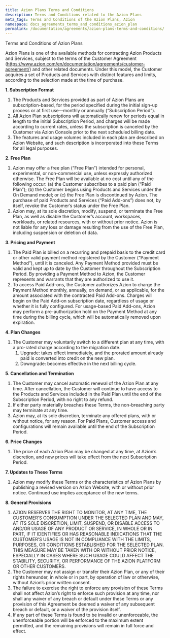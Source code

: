 ```yaml
---
title: Azion Plans Terms and Conditions
description: Terms and Conditions related to the Azion Plans
meta_tags: Terms and Conditions of the Azion Plans, Azion 
namespace: docs_agreements_terms_and_conditions_azion_plan
permalink: /documentation/agreements/azion-plans-terms-and-conditions/
---
```


Terms and Conditions of Azion Plans

Azion Plans is one of the available methods for contracting Azion Products and Services, subject to the terms of the Customer Agreement (https://www.azion.com/en/documentation/agreements/customer-agreement/) and other related documents. Under this model, the Customer acquires a set of Products and Services with distinct features and limits, according to the selection made at the time of purchase.

**1. Subscription Format**

1. The Products and Services provided as part of Azion Plans are subscription-based, for the period specified during the initial sign-up process or at first use—monthly or annually (“Subscription Period”).
2. All Azion Plan subscriptions will automatically renew for periods equal in length to the initial Subscription Period, and charges will be made according to current rates, unless the subscription is canceled by the Customer via Azion Console prior to the next scheduled billing date.
3. The features and usage volumes included in each plan are described on Azion Website, and such description is incorporated into these Terms for all legal purposes.

**2. Free Plan**

1. Azion may offer a free plan (“Free Plan”) intended for personal, experimental, or non-commercial use, unless expressly authorized otherwise. The Free Plan will be available at no cost until any of the following occur: (a) the Customer subscribes to a paid plan (“Paid Plan”); (b) the Customer begins using Products and Services under the On Demand model; or (c) the Free Plan is discontinued by Azion. The purchase of paid Products and Services (“Paid Add-ons”) does not, by itself, revoke the Customer’s status under the Free Plan.
2. Azion may, at its sole discretion, modify, suspend, or terminate the Free Plan, as well as disable the Customer’s account, workspaces, workloads, or related resources, with or without prior notice. Azion is not liable for any loss or damage resulting from the use of the Free Plan, including suspension or deletion of data.

**3. Pricing and Payment**

1. The Paid Plan is billed on a recurring and prepaid basis to the credit card or other valid payment method registered by the Customer (“Payment Method”), until it is canceled. Any Payment Method provided must be valid and kept up to date by the Customer throughout the Subscription Period. By providing a Payment Method to Azion, the Customer represents and warrants that they are authorized to use it.
2. To access Paid Add-ons, the Customer authorizes Azion to charge the Payment Method monthly, annually, on demand, or as applicable, for the amount associated with the contracted Paid Add-ons. Charges will begin on the Paid Add-on subscription date, regardless of usage or whether it is fully configured. For usage-based Paid Add-ons, Azion may perform a pre-authorization hold on the Payment Method at any time during the billing cycle, which will be automatically removed upon expiration.

**4. Plan Changes**

1. The Customer may voluntarily switch to a different plan at any time, with a pro-rated charge according to the migration date.
    1. Upgrade: takes effect immediately, and the prorated amount already paid is converted into credit on the new plan.
    2. Downgrade: becomes effective in the next billing cycle.

**5. Cancellation and Termination**

1. The Customer may cancel automatic renewal of the Azion Plan at any time. After cancellation, the Customer will continue to have access to the Products and Services included in the Paid Plan until the end of the Subscription Period, with no right to any refund.
2. If either party materially breaches these Terms, the non-breaching party may terminate at any time.
3. Azion may, at its sole discretion, terminate any offered plans, with or without notice, for any reason. For Paid Plans, Customer access and configurations will remain available until the end of the Subscription Period.

**6. Price Changes**

1. The price of each Azion Plan may be changed at any time, at Azion’s discretion, and new prices will take effect from the next Subscription Period.

**7. Updates to These Terms**

1. Azion may modify these Terms or the characteristics of Azion Plans by publishing a revised version on Azion Website, with or without prior notice. Continued use implies acceptance of the new terms.

**8. General Provisions**

1. AZION RESERVES THE RIGHT TO MONITOR, AT ANY TIME, THE CUSTOMER’S CONSUMPTION UNDER THE SELECTED PLAN AND MAY, AT ITS SOLE DISCRETION, LIMIT, SUSPEND, OR DISABLE ACCESS TO AND/OR USAGE OF ANY PRODUCT OR SERVICE, IN WHOLE OR IN PART, IF IT IDENTIFIES OR HAS REASONABLE INDICATIONS THAT THE CUSTOMER’S USAGE IS NOT IN COMPLIANCE WITH THE LIMITS, PURPOSES, OR CONDITIONS ESTABLISHED FOR THE SELECTED PLAN. THIS MEASURE MAY BE TAKEN WITH OR WITHOUT PRIOR NOTICE, ESPECIALLY IN CASES WHERE SUCH USAGE COULD AFFECT THE STABILITY, SECURITY, OR PERFORMANCE OF THE AZION PLATFORM OR OTHER CUSTOMERS.
2. The Customer may not assign or transfer their Azion Plan, or any of their rights hereunder, in whole or in part, by operation of law or otherwise, without Azion’s prior written consent.
3. The failure to exercise the right to enforce any provision of these Terms shall not affect Azion’s right to enforce such provision at any time, nor shall any waiver of any breach or default under these Terms or any provision of this Agreement be deemed a waiver of any subsequent breach or default, or a waiver of the provision itself.
4. If any part of these Terms is found to be invalid or unenforceable, the unenforceable portion will be enforced to the maximum extent permitted, and the remaining provisions will remain in full force and effect.